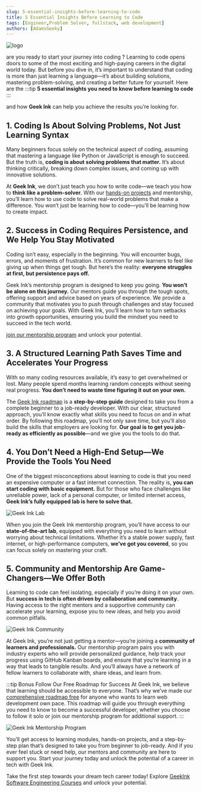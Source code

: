 ```yaml
---
slug: 5-essential-insights-before-learning-to-code
title: 5 Essential Insights Before Learning to Code 
tags: [Engineer,Problem Solver, fullstack, web development]
authors: [AdamsGeeky]
---
```


![logo](../../static/img/logo.png)

are you ready to start your journey into coding ? Learning to code opens doors to some of the most exciting and high-paying careers in the digital world today. But before you dive in, it’s important to understand that coding is more than just learning a language—it’s about building solutions, mastering problem-solving, and creating a better future for yourself. Here are the 
:::tip
**5 essential insights you need to know before learning to code** 
:::

and how **Geek Ink** can help you achieve the results you’re looking for.

## 1. Coding Is About Solving Problems, Not Just Learning Syntax
Many beginners focus solely on the technical aspect of coding, assuming that mastering a language like Python or JavaScript is enough to succeed. But the truth is, **coding is about solving problems that matter.** It’s about thinking critically, breaking down complex issues, and coming up with innovative solutions.

At **Geek Ink**, we don’t just teach you how to write code—we teach you how to **think like a problem-solver.** With our [hands-on projects](https://github.com/geekinks/GeekInk-Fullstack-Mastery-Roadmap/tree/main/projects) and mentorship, you’ll learn how to use code to solve real-world problems that make a difference. You won’t just be learning how to code—you’ll be learning how to create impact.

## 2. Success in Coding Requires Persistence, and We Help You Stay Motivated
Coding isn’t easy, especially in the beginning. You will encounter bugs, errors, and moments of frustration. It’s common for new learners to feel like giving up when things get tough. But here’s the reality: **everyone struggles at first, but persistence pays off.**

Geek Ink’s mentorship program is designed to keep you going. **You won’t be alone on this journey.** Our mentors guide you through the tough spots, offering support and advice based on years of experience. We provide a community that motivates you to push through challenges and stay focused on achieving your goals. With Geek Ink, you’ll learn how to turn setbacks into growth opportunities, ensuring you build the mindset you need to succeed in the tech world.

[join our mentorship program](https://forms.gle/MPk5Kuh6E9dxdqYy6) and unlock your potential.

## 3.  A Structured Learning Path Saves Time and Accelerates Your Progress
With so many coding resources available, it’s easy to get overwhelmed or lost. Many people spend months learning random concepts without seeing real progress. **You don’t need to waste time figuring it out on your own.**

The [Geek Ink roadmap](https://github.com/geekinks/GeekInk-Fullstack-Mastery-Roadmap) is a **step-by-step guide** designed to take you from a complete beginner to a job-ready developer. With our clear, structured approach, you’ll know exactly what skills you need to focus on and in what order. By following this roadmap, you’ll not only save time, but you’ll also build the skills that employers are looking for. **Our goal is to get you job-ready as efficiently as possible**—and we give you the tools to do that.

## 4. You Don’t Need a High-End Setup—We Provide the Tools You Need
One of the biggest misconceptions about learning to code is that you need an expensive computer or a fast internet connection. The reality is, **you can start coding with basic equipment.** But for those who face challenges like unreliable power, lack of a personal computer, or limited internet access, **Geek Ink’s fully equipped lab is here to solve that.**



![Geek Ink Lab](../../static/img/lab.png)

When you join the Geek Ink mentorship program, you’ll have access to our **state-of-the-art lab**, equipped with everything you need to learn without worrying about technical limitations. Whether it’s a stable power supply, fast internet, or high-performance computers, **we’ve got you covered**, so you can focus solely on mastering your craft.

## 5. Community and Mentorship Are Game-Changers—We Offer Both
Learning to code can feel isolating, especially if you’re doing it on your own. But **success in tech is often driven by collaboration and community**. Having access to the right mentors and a supportive community can accelerate your learning, expose you to new ideas, and help you avoid common pitfalls.

![Geek Ink Community](../../static/img/heroCover.png)

At Geek Ink, you’re not just getting a mentor—you’re joining a **community of learners and professionals.** Our mentorship program pairs you with industry experts who will provide personalized guidance, help track your progress using GitHub Kanban boards, and ensure that you’re learning in a way that leads to tangible results. And you’ll always have a network of fellow learners to collaborate with, share ideas, and learn from.

:::tip Bonus 
Follow Our Free Roadmap for Success
At Geek Ink, we believe that learning should be accessible to everyone. That’s why we’ve made our [comprehensive roadmap free](https://github.com/geekinks/GeekInk-Fullstack-Mastery-Roadmap) for anyone who wants to learn web development own pace. This roadmap will guide you through everything you need to know to become a successful developer, whether you choose to follow it solo or join our mentorship program for additional support.
:::

![Geek Ink Mentorship Program](../../static/img/lab001.jpg)

You’ll get access to learning modules, hands-on projects, and a step-by-step plan that’s designed to take you from beginner to job-ready. And if you ever feel stuck or need help, our mentors and community are here to support you. Start your journey today and unlock the potential of a career in tech with Geek Ink.

Take the first step towards your dream tech career today! Explore [GeekInk Software Engineering Courses](https://forms.gle/MPk5Kuh6E9dxdqYy6) and unlock your potential.